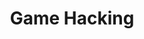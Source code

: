 ---
credit:
- Joseph Ravichandran
- Chris Kauchak
featured: false
slides: game_hacking.pdf
tags:
- pwn
- game hacking
time_start: 2019-03-07T18:00:00.000000Z
title: Game Hacking
week_number: 7
---